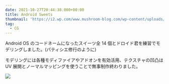 ```yaml
---
date: 2021-10-27T20:44:38.000+00:00
title: Android Sweets
thumbnail: 'https://i2.wp.com/www.mushroom-blog.com/wp-content/uploads/2021/10/AndroidSweets.png?w=1920&ssl=1'
tag:
  - CG
---
```


Android OS のコードネームになったスイーツ全 14 個とドロイド君を練習でモデリングしました。(パティシエ修行のように)

モデリングには各種モディファイアやアドオンを有効活用、テクスチャの凹凸は UV 展開とノーマルマッピングを使うことで無事制作終わりました。

![](https://i1.wp.com/www.mushroom-blog.com/wp-content/uploads/2021/10/android-sweets-item.jpg?resize=2048%2C1365&ssl=1)
